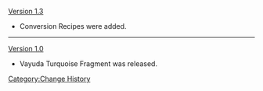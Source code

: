 [[Version 1.3]]
*Conversion Recipes were added.
----
[[Version 1.0]]
*Vayuda Turquoise Fragment was released.
<noinclude>[[Category:Change History]]</noinclude>